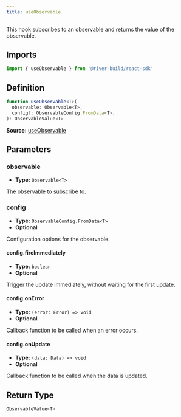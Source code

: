 ```yaml
---
title: useObservable
---
```

This hook subscribes to an observable and returns the value of the observable.
## Imports

```ts
import { useObservable } from '@river-build/react-sdk'
```

## Definition

```ts
function useObservable<T>(
  observable: Observable<T>,
  config?: ObservableConfig.FromData<T>,
): ObservableValue<T>
```

**Source:** [useObservable](https://github.com/river-build/river/blob/main/packages/react-sdk/src/useObservable.ts)

## Parameters

### observable

- **Type:** `Observable<T>`

The observable to subscribe to.

### config

- **Type:** `ObservableConfig.FromData<T>`
- **Optional**

Configuration options for the observable.

#### config.fireImmediately

- **Type:** `boolean`
- **Optional**

Trigger the update immediately, without waiting for the first update.

#### config.onError

- **Type:** `(error: Error) => void`
- **Optional**

Callback function to be called when an error occurs.

#### config.onUpdate

- **Type:** `(data: Data) => void`
- **Optional**

Callback function to be called when the data is updated.

## Return Type

```ts
ObservableValue<T>
```
